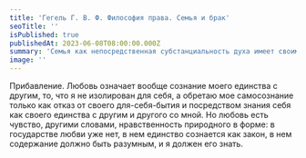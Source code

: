 ```yaml
---
title: 'Гегель Г. В. Ф. Философия права. Семья и брак'
seoTitle: ''
isPublished: true
publishedAt: 2023-06-08T08:00:00.000Z
summary: 'Семья как непосредственная субстанциальность духа имеет своим определением свое чувствующее себя единство, любовь, так что умонастроение внутри семьи состоит в обладании самосознанием своей индивидуальности в этом единстве как в себе и для себя сущей существенности, чтобы являть себя в ней не как лицо для себя, а как член этого единства.'
image: ''
---
```


Прибавление. Любовь означает вообще сознание моего единства с другим, то, что я не изолирован
для себя, а обретаю мое самосознание только как отказ от своего для-себя-бытия и посредством
знания себя как своего единства с другим и другого со мной. Но любовь есть чувство, другими
словами, нравственность природного в форме: в государстве любви уже нет, в нем единство
сознается как закон, в нем содержание должно быть разумным, и я должен его знать.
